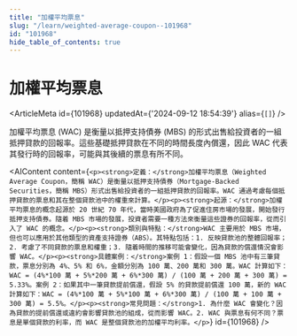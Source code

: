 ```yaml
---
title: "加權平均票息"
slug: "/learn/weighted-average-coupon--101968"
id: "101968"
hide_table_of_contents: true
---
```



# 加權平均票息

<ArticleMeta id={101968} updatedAt={'2024-09-12 18:54:39'} alias={`[]`} />
<div className='border-solid border-b border-t-0 my-4 border-[var(--ifm-color-gray-300)]' />

加權平均票息 (WAC) 是衡量以抵押支持債券 (MBS) 的形式出售給投資者的一組抵押貸款的回報率。這些基礎抵押貸款在不同的時間長度內償還，因此 WAC 代表其發行時的回報率，可能與其後續的票息有所不同。

<AIContent content={`<p><strong>定義：</strong>加權平均票息（Weighted Average Coupon，簡稱 WAC）是衡量以抵押支持債券（Mortgage-Backed Securities，簡稱 MBS）形式出售給投資者的一組抵押貸款的回報率。WAC 通過考慮每個抵押貸款的票息和其在整個貸款池中的權重來計算。</p><p><strong>起源：</strong>加權平均票息的概念起源於 20 世紀 70 年代，當時美國政府為了促進住房市場的發展，開始發行抵押支持債券。隨着 MBS 市場的發展，投資者需要一種方法來衡量這些證券的回報率，從而引入了 WAC 的概念。</p><p><strong>類別與特點：</strong>WAC 主要用於 MBS 市場，但也可以應用於其他類型的資產支持證券（ABS）。其特點包括：1. 反映貸款池的整體回報率；2. 考慮了不同貸款的票息和權重；3. 隨着時間的推移可能會變化，因為貸款的償還情況會影響 WAC。</p><p><strong>具體案例：</strong>案例 1：假設一個 MBS 池中有三筆貸款，票息分別為 4%、5% 和 6%，金額分別為 100 萬、200 萬和 300 萬。WAC 計算如下：WAC = (4%*100 萬 + 5%*200 萬 + 6%*300 萬) / (100 萬 + 200 萬 + 300 萬) = 5.33%。案例 2：如果其中一筆貸款提前償還，假設 5% 的貸款提前償還 100 萬，新的 WAC 計算如下：WAC = (4%*100 萬 + 5%*100 萬 + 6%*300 萬) / (100 萬 + 100 萬 + 300 萬) = 5.5%。</p><p><strong>常見問題：</strong>1. 為什麼 WAC 會變化？因為貸款的提前償還或違約會影響貸款池的組成，從而影響 WAC。2. WAC 與票息有何不同？票息是單個貸款的利率，而 WAC 是整個貸款池的加權平均利率。</p>`} id={101968} />
